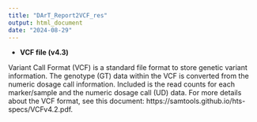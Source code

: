 ```yaml
---
title: "DArT_Report2VCF_res"
output: html_document
date: "2024-08-29"
---
```


* **VCF file (v4.3)**

Variant Call Format (VCF) is a standard file format to store genetic variant information. The genotype (GT) data within the VCF is converted from the numeric dosage call information. Included is the read counts for each marker/sample and the numeric dosage call (UD) data. For more details about the VCF format, see this document: https://samtools.github.io/hts-specs/VCFv4.2.pdf. 
